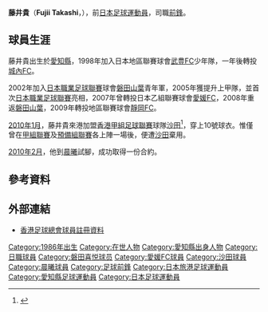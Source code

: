 {{更新|time=2013-12-14T11:29:06+00:00}}
{{Football player infobox
| playername = 藤井貴 
| fullname = 藤井貴 
| englishfullname = FUJII Takashi
| nickname = 
| height = {{height|m=1.74}}
| dateofbirth = {{birth date and age|1986|4|28}}
| countryofbirth = {{flagicon|JPN}}[[日本|日本]]
| cityofbirth = [[愛知縣|愛知縣]]
| currentclub = 自由身
| clubnumber = 24
| position = 前鋒
| youthyears = 1998－99 <br> 1999－01 <br> 2002－04
| youthclubs = {{flagicon|JPN}}[[武豊FC|武豊FC]] <br > {{flagicon|JPN}}[[城內FC|城內FC]] <br > {{flagicon|JPN}}[[磐田山葉|磐田山葉]] 
| years = 2005－2008 <br> 2007 <br> 2009 <br> 2010 <br> 2010 <br> 2010 <br> 2011-2013 <br> 2014 
<br> 2015 | clubs = {{flagicon|JPN}} [[磐田山葉|磐田山葉]] <br> {{flagicon|JPN}} → [[愛媛FC|愛媛FC]] <br> {{flagicon|JPN}} [[靜岡FC|靜岡FC]] <br> {{flagicon|HKG}} [[沙田體育會足球隊|沙田]] <br> {{flagicon|HKG}}[[晨曦體育會|晨曦]] <br> {{flagicon|JPN}} [[岩手八幡平|岩手八幡平]] <br> {{flagicon|JPN}} [[長野柏西路|長野柏西路]] <br> {{flagicon|JPN}} [[秋田藍閃電|秋田藍閃電]] <br> {{flagicon|JPN}} [[琉球足球會|FC琉球]]
|caps(goals) = 4 (0) <br> 26 (0) <br> ? (?) <br> 1 (0) <br> 6 (1) <br> ? (?) <br> 75 (9) <br> 23 (3) <br> 28 (2) 
| nationalyears = 2005－2015
| nationalteam = [[日本國家足球隊|日本]]
| nationalcaps(goals) = 0（0）
| pcupdate = 2021年1月8日（五）21:05 (UTC)
| ntupdate = 2021年1月8日（六）21:05 (UTC)
}}

'''藤井貴'''（'''Fujii Takashi'''，{{bd|1986年|4月28日}}），前[[日本|日本]][[足球|足球]][[運動員|運動員]]，司職[[前鋒|前鋒]]。

==球員生涯==
藤井貴出生於[[愛知縣|愛知縣]]，1998年加入日本地區聯賽球會[[武豊FC|武豊FC]]少年隊，一年後轉投[[城內FC|城內FC]]。

2002年加入[[日本職業足球聯賽|日本職業足球聯賽]]球會[[磐田山葉|磐田山葉]]青年軍，2005年獲提升上甲隊，並首次[[日本職業足球聯賽|日本職業足球聯賽]]亮相，2007年曾轉投日本乙組聯賽球會[[愛媛FC|愛媛FC]]，2008年重返[[磐田山葉|磐田山葉]]，2009年轉投地區聯賽球會[[靜岡FC|靜岡FC]]。

[[2010年1月|2010年1月]]，藤井貴來港加盟[[香港甲組足球聯賽|香港甲組足球聯賽]]球隊[[沙田體育會足球隊|沙田]]<ref>{{Cite web |url=http://hk.apple.nextmedia.com/template/apple/art_main.php?iss_id=20100121&sec_id=25391&subsec_id=25392&art_id=13648499 |title=沙田狂增7鬼救亡 |accessdate=2010-01-21 |archive-date=2010-01-24 |archive-url=https://web.archive.org/web/20100124081406/http://hk.apple.nextmedia.com/template/apple/art_main.php?iss_id=20100121&sec_id=25391&subsec_id=25392&art_id=13648499 |dead-url=no }}</ref>，穿上10號球衣。惟僅曾在[[香港甲組足球聯賽|甲組聯賽]]及[[香港預備組聯賽|預備組聯賽]]各上陣一場後，便遭[[沙田體育會足球隊|沙田]]棄用。

[[2010年2月|2010年2月]]，他到[[晨曦體育會|晨曦]]試腳，成功取得一份合約。

==參考資料==
{{reflist}}

==外部連結==
* [http://www.hkfa.com/zh-hk/player_view.php?player_id=9905 香港足球總會球員註冊資料] {{Wayback|url=http://www.hkfa.com/zh-hk/player_view.php?player_id=9905 |date=20121024180812 }}

[[Category:1986年出生|Category:1986年出生]]
[[Category:在世人物|Category:在世人物]]
[[Category:愛知縣出身人物|Category:愛知縣出身人物]]
[[Category:日職球員|Category:日職球員]]
[[Category:磐田喜悦球员|Category:磐田喜悦球员]]
[[Category:愛媛FC球員|Category:愛媛FC球員]]
[[Category:沙田球員|Category:沙田球員]]
[[Category:晨曦球員|Category:晨曦球員]]
[[Category:足球前鋒|Category:足球前鋒]]
[[Category:日本旅港足球運動員|Category:日本旅港足球運動員]]
[[Category:愛知縣足球運動員|Category:愛知縣足球運動員]]
[[Category:日本足球運動員|Category:日本足球運動員]]